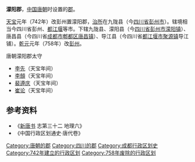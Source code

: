 '''濛阳郡'''，[[中国|中国]][[唐朝|唐朝]]时设置的[[郡|郡]]。

[[天宝_(唐朝)|天宝]]元年（742年）改彭州置濛阳郡，[[治所|治所]]在九陇县（今[[四川省|四川省]][[彭州市|彭州市]]）。辖境相当今四川省彭州、[[都江堰市|都江堰]]等市。下辖九陇县、濛阳县（今[[四川省|四川省]][[彭州市|彭州市]][[濛阳镇|濛阳镇]]）、唐昌县（今四川省[[成都市|成都市]][[郫都区|郫都区]][[唐昌镇|唐昌镇]]）、导江县（今四川省[[都江堰市|都江堰市]][[聚源镇|聚源镇]]导江铺）。[[乾元_(唐朝)|乾元]]元年（758年）改[[彭州_(垂拱)|彭州]]。 
;唐朝濛阳郡太守
*[[李先|李先]]（天宝年间）
*[[李頠|李頠]]（天宝年间）
*[[裴遵庆|裴遵庆]]（天宝年间）
*[[崔论|崔论]]（天宝年间）

== 参考资料 ==
*《[[新唐书|新唐书]] 志第三十二 地理六》
*《中国行政区划通史·唐代卷》
{{唐朝行政区划小作品}}
{{DEFAULTSORT:M}}
[[Category:唐朝的郡|Category:唐朝的郡]]
[[Category:四川的郡|Category:四川的郡]]
[[Category:成都行政区划史|Category:成都行政区划史]]
[[Category:742年建立的行政区划|Category:742年建立的行政区划]]
[[Category:758年废除的行政区划|Category:758年废除的行政区划]]
